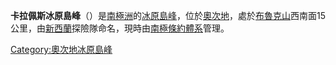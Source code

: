 {{Coord|76|53|S|159|24|E|source:GNIS|display=title}}

'''卡拉佩斯冰原島峰'''（{{lang-en|Carapace Nunatak}}）是[[南極洲|南極洲]]的[[冰原島峰|冰原島峰]]，位於[[奧次地|奧次地]]，處於[[布魯克山|布魯克山]]西南面15公里，由[[新西蘭|新西蘭]]探險隊命名，現時由[[南極條約體系|南極條約體系]]管理。

{{DEFAULTSORT:Carapace Nunatak}}
[[Category:奧次地冰原島峰|Category:奧次地冰原島峰]]


{{OatesLand-geo-stub}}